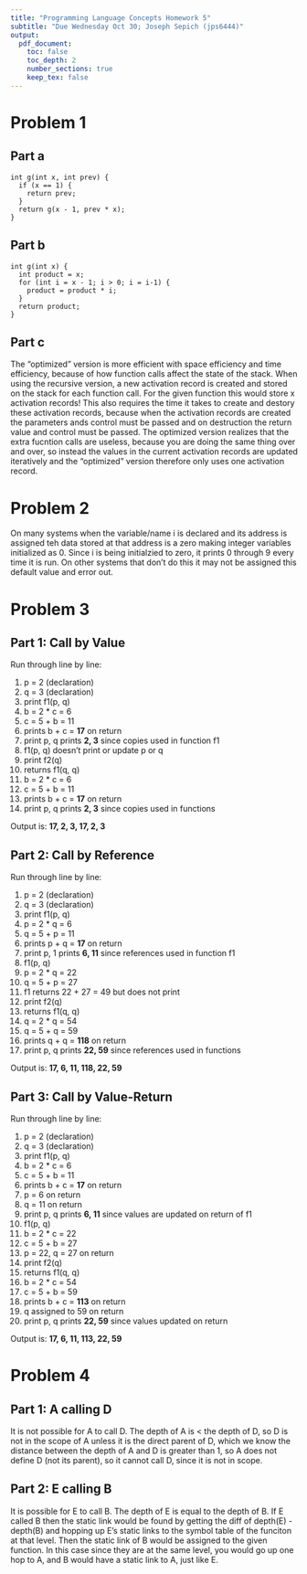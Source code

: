 ```yaml
---
title: "Programming Language Concepts Homework 5"
subtitle: "Due Wednesday Oct 30; Joseph Sepich (jps6444)"
output:
  pdf_document:
    toc: false
    toc_depth: 2
    number_sections: true
    keep_tex: false
---
```



# Problem 1

## Part a

```{}
int g(int x, int prev) {
  if (x == 1) {
    return prev;
  }
  return g(x - 1, prev * x);
}
```


## Part b

```{}
int g(int x) {
  int product = x;
  for (int i = x - 1; i > 0; i = i-1) {
    product = product * i;
  }
  return product;
}
```

## Part c

The "optimized" version is more efficient with space efficiency and time efficiency, because of how function calls affect the state of the stack. When using the recursive version, a new activation record is created and stored on the stack for each function call. For the given function this would store x activation records! This also requires the time it takes to create and destory these activation records, because when the activation records are created the parameters ands control must be passed and on destruction the return value and control must be passed. The optimized version realizes that the extra fucntion calls are useless, because you are doing the same thing over and over, so instead the values in the current activation records are updated iteratively and the "optimized" version therefore only uses one activation record.

# Problem 2

On many systems when the variable/name i is declared and its address is assigned teh data stored at that address is a zero making integer variables initialized as 0. Since i is being initialzied to zero, it prints 0 through 9 every time it is run. On other systems that don't do this it may not be assigned this default value and error out.


# Problem 3

## Part 1: Call by Value

Run through line by line:

1. p = 2 (declaration)
2. q = 3 (declaration)
3. print f1(p, q)
4. b = 2 * c = 6
5. c = 5 + b = 11
6. prints b + c = **17** on return
7. print p, q prints **2, 3** since copies used in function f1
8. f1(p, q) doesn't print or update p or q
9. print f2(q)
10. returns f1(q, q)
11. b = 2 * c = 6
12. c = 5 + b = 11
13. prints b + c = **17** on return
14. print p, q prints **2, 3** since copies used in functions

Output is: **17, 2, 3, 17, 2, 3**

## Part 2: Call by Reference

Run through line by line:

1. p = 2 (declaration)
2. q = 3 (declaration)
3. print f1(p, q)
4. p = 2 * q = 6
5. q = 5 + p = 11
6. prints p + q = **17** on return
7. print p, 1 prints **6, 11** since references used in function f1
8. f1(p, q)
9. p = 2 * q = 22
10. q = 5 + p = 27
11. f1 returns 22 + 27 = 49 but does not print
12. print f2(q)
13. returns f1(q, q)
14. q = 2 * q = 54
15. q = 5 + q = 59
16. prints q + q = **118** on return
17. print p, q prints **22, 59** since references used in functions

Output is: **17, 6, 11, 118, 22, 59**

## Part 3: Call by Value-Return

Run through line by line:

1. p = 2 (declaration)
2. q = 3 (declaration)
3. print f1(p, q)
4. b = 2 * c = 6
5. c = 5 + b = 11
6. prints b + c = **17** on return
7. p = 6 on return
8. q = 11 on return
9. print p, q prints **6, 11** since values are updated on return of f1
10. f1(p, q)
11. b = 2 * c = 22
12. c = 5 + b = 27
13. p = 22, q = 27 on return
14. print f2(q)
15. returns f1(q, q)
16. b = 2 * c = 54
17. c = 5 + b = 59
18. prints b + c = **113** on return
19. q assigned to 59 on return
20. print p, q prints **22, 59** since values updated on return

Output is: **17, 6, 11, 113, 22, 59**


# Problem 4

## Part 1: A calling D

It is not possible for A to call D. The depth of A is < the depth of D, so D is not in the scope of A unless it is the direct parent of D, which we know the distance between the depth of A and D is greater than 1, so A does not define D (not its parent), so it cannot call D, since it is not in scope.

## Part 2: E calling B

It is possible for E to call B. The depth of E is equal to the depth of B. If E called B then the static link would be found by getting the diff of depth(E) - depth(B) and hopping up E's static links to the symbol table of the funciton at that level. Then the static link of B would be assigned to the given function. In this case since they are at the same level, you would go up one hop to A, and B would have a static link to A, just like E.





























